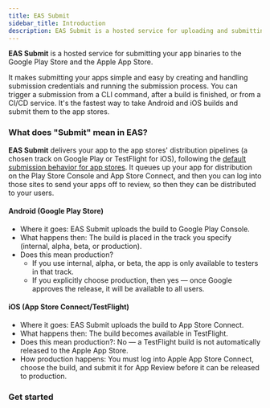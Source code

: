 ```yaml
---
title: EAS Submit
sidebar_title: Introduction
description: EAS Submit is a hosted service for uploading and submitting an app binary to the app stores.
---
```




**EAS Submit** is a hosted service for submitting your app binaries to the Google Play Store and the Apple App Store.

It makes submitting your apps simple and easy by creating and handling submission credentials and running the submission process. You can trigger a submission from a CLI command, after a build is finished, or from a CI/CD service. It's the fastest way to take Android and iOS builds and submit them to the app stores.

### What does "Submit" mean in EAS?

**EAS Submit** delivers your app to the app stores' distribution pipelines (a chosen track on Google Play or TestFlight for iOS), following the [default submission behavior for app stores](/build/automate-submissions/#default-submission-behavior-for-app-stores). It queues up your app for distribution on the Play Store Console and App Store Connect, and then you can log into those sites to send your apps off to review, so then they can be distributed to your users.

#### Android (Google Play Store)

- Where it goes: EAS Submit uploads the build to Google Play Console.
- What happens then: The build is placed in the track you specify (internal, alpha, beta, or production).
- Does this mean production?
  - If you use internal, alpha, or beta, the app is only available to testers in that track.
  - If you explicitly choose production, then yes &mdash; once Google approves the release, it will be available to all users.

#### iOS (App Store Connect/TestFlight)

- Where it goes: EAS Submit uploads the build to App Store Connect.
- What happens then: The build becomes available in TestFlight.
- Does this mean production?: No &mdash; a TestFlight build is not automatically released to the Apple App Store.
- How production happens: You must log into Apple App Store Connect, choose the build, and submit it for App Review before it can be released to production.

### Get started

<BoxLink
  title="Submit to the Google Play Store"
  description="Learn how to submit an Android app to the Google Play Store."
  href="/submit/android"
  Icon={GoogleAppStoreIcon}
/>
<BoxLink
  title="Submit to the Apple App Store"
  description="Learn how to submit an iOS/iPadOS app to the Apple App Store."
  href="/submit/ios"
  Icon={AppleAppStoreIcon}
/>
<BoxLink
  title="Configuration with eas.json"
  description="See how to configure your submissions with eas.json."
  href="/submit/eas-json"
  Icon={Settings01Icon}
/>
